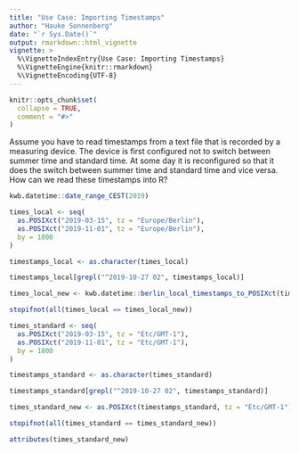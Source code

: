 ```yaml
---
title: "Use Case: Importing Timestamps"
author: "Hauke Sonnenberg"
date: "`r Sys.Date()`"
output: rmarkdown::html_vignette
vignette: >
  %\VignetteIndexEntry{Use Case: Importing Timestamps}
  %\VignetteEngine{knitr::rmarkdown}
  %\VignetteEncoding{UTF-8}
---
```


```r
knitr::opts_chunk$set(
  collapse = TRUE,
  comment = "#>"
)
```

Assume you have to read timestamps from a text file that is recorded by a
measuring device. The device is first configured not to switch between summer
time and standard time. At some day it is reconfigured so that it does the 
switch between summer time and standard time and vice versa. How can we read 
these timestamps into R?

```r
kwb.datetime::date_range_CEST(2019)

times_local <- seq(
  as.POSIXct("2019-03-15", tz = "Europe/Berlin"),
  as.POSIXct("2019-11-01", tz = "Europe/Berlin"),
  by = 1800
)

timestamps_local <- as.character(times_local)

timestamps_local[grepl("^2019-10-27 02", timestamps_local)]

times_local_new <- kwb.datetime::berlin_local_timestamps_to_POSIXct(timestamps_local)

stopifnot(all(times_local == times_local_new))
```

```r
times_standard <- seq(
  as.POSIXct("2019-03-15", tz = "Etc/GMT-1"),
  as.POSIXct("2019-11-01", tz = "Etc/GMT-1"),
  by = 1800
)

timestamps_standard <- as.character(times_standard)

timestamps_standard[grepl("^2019-10-27 02", timestamps_standard)]

times_standard_new <- as.POSIXct(timestamps_standard, tz = "Etc/GMT-1")

stopifnot(all(times_standard == times_standard_new))

attributes(times_standard_new)
```

